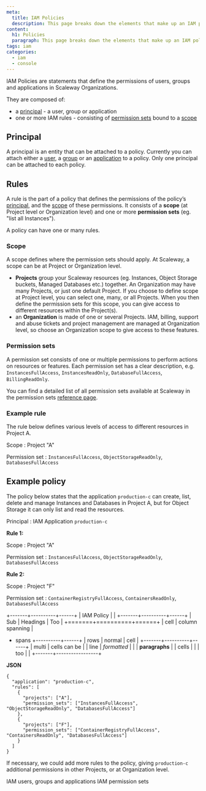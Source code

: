```yaml
---
meta:
  title: IAM Policies
  description: This page breaks down the elements that make up an IAM policy and shows you how to use them.
content:
  h1: Policies
  paragraph: This page breaks down the elements that make up an IAM policy and shows you how to use them.
tags: iam
categories: 
  - iam
  - console
---
```


IAM Policies are statements that define the permissions of users, groups and applications in Scaleway Organizations.

They are composed of:

- a [principal](#principal) - a user, group or application
- one or more IAM rules - consisting of [permission sets](#permission-sets) bound to a [scope](#scope)

<Lightbox src="assets/scaleway-iam-policy.webp" alt="" />

## Principal

A principal is an entity that can be attached to a policy. Currently you can attach either a [user](/identity-and-access-management/iam/reference-content/users-and-applications/#users), a [group](/identity-and-access-management/iam/reference-content/groups) or an [application](/identity-and-access-management/iam/reference-content/users-and-applications/#applications) to a policy. Only one principal can be attached to each policy.

## Rules

A rule is the part of a policy that defines the permissions of the policy’s [principal](#principal), and the [scope](#scope) of these permissions. It consists of a **scope** (at Project level or Organization level) and one or more **permission sets** (eg. "list all Instances"). 

<Message type="note">

A policy can have one or many rules. 

</Message>

### Scope 

A scope defines where the permission sets should apply. At Scaleway, a scope can be at Project or Organization level. 

  - **Projects** group your Scaleway resources (eg. Instances, Object Storage buckets, Managed Databases etc.) together. An Organization may have many Projects, or just one default Project. If you choose to define scope at Project level, you can select one, many, or all Projects. When you then define the permission sets for this scope, you can give access to different resources within the Project(s).
  - an **Organization** is made of one or several Projects. IAM, billing, support and abuse tickets and project management are managed at Organization level, so choose an Organization scope to give access to these features.

### Permission sets 

A permission set consists of one or multiple permissions to perform actions on resources or features. Each permission set has a clear description, e.g. `InstancesFullAccess`, `InstancesReadOnly`, `DatabaseFullAccess`, `BillingReadOnly`.

<Message type="note">

You can find a detailed list of all permission sets available at Scaleway in the permission sets [reference page](/identity-and-access-management/iam/reference-content/permission-sets). 

</Message>

### Example rule

The rule below defines various levels of access to different resources in Project A. 

Scope
: Project "A"

Permission set
: `InstancesFullAccess`, `ObjectStorageReadOnly`, `DatabasesFullAccess`

## Example policy

The policy below states that the application `production-c` can create, list, delete and manage Instances and Databases in Project A, but for Object Storage it can only list and read the resources.

Principal
: IAM Application `production-c`

**Rule 1:**

Scope
: Project "A"

Permission set
: `InstancesFullAccess`, `ObjectStorageReadOnly`, `DatabasesFullAccess`

**Rule 2:**

Scope
: Project "F"

Permission set
: `ContainerRegistryFullAccess`, `ContainersReadOnly`, `DatabasesFullAccess`


+-------+----------+------+
| IAM Policy   |          |
+-------+----------+------+
| Sub   | Headings | Too  |
+=======+==========+======+
| cell  | column spanning |
+ spans +----------+------+
| rows  | normal   | cell |
+-------+----------+------+
| multi | cells can be    |
| line  | *formatted*     |
|       | **paragraphs**  |
| cells |                 |
| too   |                 |
+-------+-----------------+


**JSON**


```
{
  "application": "production-c",
  "rules": [
    {
      "projects": ["A"],
      "permission_sets": ["InstancesFullAccess", "ObjectStorageReadOnly", "DatabasesFullAccess"]
    },
    {
      "projects": ["F"],
      "permission_sets": ["ContainerRegistryFullAccess", "ContainersReadOnly", "DatabasesFullAccess"]
    }
  ]
}
```

If necessary, we could add more rules to the policy, giving `production-c` additional permissions in other Projects, or at Organization level.

<Navigation title="See Also">
  <PreviousButton to="/identity-and-access-management/iam/reference-content/users-groups-and-applications">IAM users, groups and applications</PreviousButton>
  <NextButton to="/identity-and-access-management/iam/reference-content/permission-sets/">IAM permission sets</NextButton>
</Navigation>
